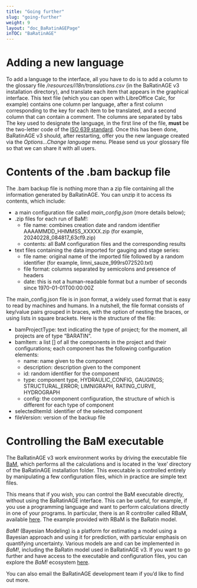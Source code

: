 ---
title: "Going further"
slug: "going-further"
weight: 9
layout: "doc_BaRatinAGEPage"
inTOC: "BaRatinAGE"
---

# Adding a new language

To add a language to the interface, all you have to do is to add a column to the glossary file */resources/i18n/translations.csv* (in the BaRatinAGE v3 installation directory), and translate each item that appears in the graphical interface. This text file (which you can open with LibreOffice Calc, for example) contains one column per language, after a first column corresponding to the key for each item to be translated, and a second column that can contain a comment. The columns are separated by tabs \t. The key used to designate the language, in the first line of the file, **must** be the two-letter code of the [ISO 639 standard](https://en.wikipedia.org/wiki/List_of_ISO_639_language_codes). Once this has been done, BaRatinAGE v3 should, after restarting, offer you the new language created via the *Options...Change language* menu. Please send us your glossary file so that we can share it with all users.


# Contents of the .bam backup file

The .bam backup file is nothing more than a zip file containing all the information generated by BaRatinAGE. You can unzip it to access its contents, which include:

-    a main configuration file called *main_config.json* (more details below);
-    .zip files for each run of BaM!: 
     -    file name: combines creation date and random identifier AAAAMMDD_HHMMSS_XXXXX.zip (for example, 20240228_084817_63cf9.zip)
     -    contents: all BaM configuration files and the corresponding results
-    text files containing the data imported for gauging and stage series:
     -    file name: original name of the imported file followed by a random identifier (for example, limni_sauze_999rs072520.txt)
     -    file format: columns separated by semicolons and presence of headers
     -    date: this is not a human-readable format but a number of seconds since 1970-01-01T00:00:00Z

The main_config.json file is in json format, a widely used format that is easy to read by machines and humans. In a nutshell, the file format consists of key/value pairs grouped in braces, with the option of nesting the braces, or using lists in square brackets. Here is the structure of the file:

- bamProjectType: text indicating the type of project; for the moment, all projects are of type "BARATIN".
- bamItem: a list [] of all the components in the project and their configurations; each component has the following configuration elements:
     - name: name given to the component
     - description: description given to the component
     - id: random identifier for the component
     - type: component type, HYDRAULIC_CONFIG, GAUGINGS; STRUCTURAL_ERROR; LIMNIGRAPH, RATING_CURVE, HYDROGRAPH
     - config: the component configuration, the structure of which is different for each type of component
- selectedItemId: identifier of the selected component
- fileVersion: version of the backup file



# Controlling the BaM executable


The BaRatinAGE v3 work environment works by driving the executable file [BaM](https://github.com/BaM-tools), which performs all the calculations and is located in the 'exe' directory of the BaRatinAGE installation folder. This executable is controlled entirely by manipulating a few configuration files, which in practice are simple text files. 


This means that if you wish, you can control the BaM executable directly, without using the BaRatinAGE interface. This can be useful, for example, if you use a programming language and want to perform calculations directly in one of your programs. In particular, there is an R controller called RBaM, available [here](https://github.com/BaM-tools/RBaM). The example provided with RBaM is the BaRatin model.

 
*BaM!* (Bayesian Modeling) is a platform for estimating a model using a Bayesian approach and using it for prediction, with particular emphasis on quantifying uncertainty. Various models are and can be implemented in *BaM!*, including the BaRatin model used in BaRatinAGE v3. If you want to go further and have access to the executable and configuration files, you can explore the *BaM!* ecosystem [here](https://github.com/BaM-tools/BaMdocs).

You can also email the BaRatinAGE development team if you'd like to find out more.
